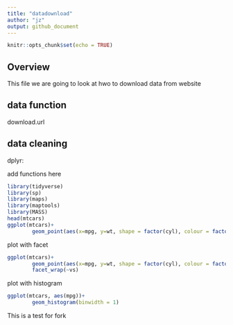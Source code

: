 ```yaml
---
title: "datadownload"
author: "jz"
output: github_document
---
```


```r
knitr::opts_chunk$set(echo = TRUE)
```

## Overview

This file we are going to look at hwo to download data from website

## data function

download.url

## data cleaning
dplyr:

add functions here

```r
library(tidyverse)
library(sp)
library(maps)
library(maptools)
library(MASS)
head(mtcars)
ggplot(mtcars)+
        geom_point(aes(x=mpg, y=wt, shape = factor(cyl), colour = factor(cyl)))
```
plot with facet
```r
ggplot(mtcars)+
        geom_point(aes(x=mpg, y=wt, shape = factor(cyl), colour = factor(cyl)))+
        facet_wrap(~vs)
```

plot with histogram
```r
ggplot(mtcars, aes(mpg))+
        geom_histogram(binwidth = 1)
```
This is a test for fork
